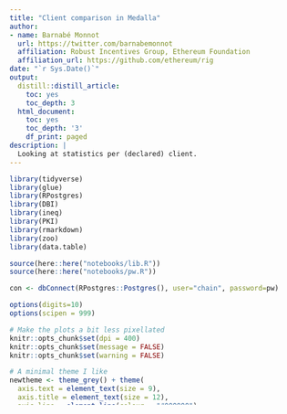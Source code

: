 ```yaml
---
title: "Client comparison in Medalla"
author:
- name: Barnabé Monnot
  url: https://twitter.com/barnabemonnot
  affiliation: Robust Incentives Group, Ethereum Foundation
  affiliation_url: https://github.com/ethereum/rig
date: "`r Sys.Date()`"
output:
  distill::distill_article:
    toc: yes
    toc_depth: 3
  html_document:
    toc: yes
    toc_depth: '3'
    df_print: paged
description: |
  Looking at statistics per (declared) client.
---
```


```r
library(tidyverse)
library(glue)
library(RPostgres)
library(DBI)
library(ineq)
library(PKI)
library(rmarkdown)
library(zoo)
library(data.table)

source(here::here("notebooks/lib.R"))
source(here::here("notebooks/pw.R"))

con <- dbConnect(RPostgres::Postgres(), user="chain", password=pw)

options(digits=10)
options(scipen = 999) 

# Make the plots a bit less pixellated
knitr::opts_chunk$set(dpi = 400)
knitr::opts_chunk$set(message = FALSE)
knitr::opts_chunk$set(warning = FALSE)

# A minimal theme I like
newtheme <- theme_grey() + theme(
  axis.text = element_text(size = 9),
  axis.title = element_text(size = 12),
  axis.line = element_line(colour = "#000000"),
  panel.grid.major = element_blank(),
  panel.grid.minor = element_blank(),
  panel.background = element_blank(),
  legend.title = element_text(size = 12),
  legend.text = element_text(size = 10),
  legend.box.background = element_blank(),
  legend.key = element_blank(),
  strip.text.x = element_text(size = 10),
  strip.background = element_rect(fill = "white")
)
theme_set(newtheme)

myred <- "#F05431"
myyellow <- "#FED152"
mygreen <- "#BFCE80"
```

```r
until_epoch <- 12125
slot_chunk_res <- 25000
epoch_resolution <- 12125

slots_per_epoch <- 32
until_slot <- until_epoch * slots_per_epoch
slots_per_year <- 365.25 * 24 * 60 * 60 / 12
epochs_per_year <- slots_per_year / slots_per_epoch
```

```r
all_bxs <- fread(here::here("rds_data/all_bxs.csv"))
```

```r
all_ats <- fread(here::here("rds_data/all_ats.csv"))
```

```r
blocks_per_client <- all_bxs %>%
  .[declared_client!="undecided" & slot < 30000, .(slot, declared_client)] %>%
  merge(fread(here::here("rds_data/subset_ats_30000.csv")) %>%
          .[,.(n_subset=sum(n_subset)),by=slot],
        all.x = TRUE) %>%
  setnafill("const", 0, cols="n_subset") %>%
  mutate(`Collection` = "0 - 30000") %>%
  union(
    all_bxs %>%
      .[declared_client!="undecided" & slot >= 590000 & slot < 610000, .(slot, declared_client)] %>%
      merge(fread(here::here("rds_data/subset_ats_590000+.csv")) %>%
              .[,.(n_subset=sum(n_subset)),by=slot],
            all.x = TRUE) %>%
      setnafill("const", 0, cols="n_subset") %>%
      mutate(`Collection` = "590000 - 610000")
  )
```

Declared client is obtained in the graffiti:

- Either when the graffiti starts with `poap` and ends with `a`, `b`, `c`, `d` and `e` (respectively, Prysm, Lighthouse, Teku, Nimbus and Lodestar)
- Or when the graffiti contains the client name in its string (e.g., `teku/v0.12.4-dev-4855f89c`)

## Aggregates

### Aggregates included per block

```r
all_ats %>%
  .[slot < 3e4 | (slot >= 59e4 & slot < 61e4), .(included_ats = .N), by=slot] %>%
  merge(blocks_per_client) %>%
  filter(declared_client != "lodestar") %>%
  ggplot(aes(x = declared_client, y = included_ats, fill = Collection)) +
  stat_summary(geom = "bar", fun = mean, position = "dodge") +
  stat_summary(geom = "errorbar", fun.data = mean_se, position = position_dodge(.9), width = 0.2) +
  scale_fill_manual(values = c(myred, myyellow)) +
  ggtitle("Average number of aggregates included per block") +
  xlab("Declared client") +
  ylab("Average number of aggregates")
```

### Inclusion of subset aggregates

[Subset aggregates](https://ethereum.github.io/rig/medalla-data-challenge/notebooks/explore.html) are aggregates included in a block which are fully covered by another aggregate included in the same block. Namely, when aggregate 1 has attesting indices $I$ and aggregate 2 has attesting indices $J$, aggregate 1 is a subset aggregate when $I \subset J$.

```r
blocks_per_client %>%
  filter(declared_client != "lodestar") %>%
  ggplot(aes(x = declared_client, y = n_subset, fill = Collection)) +
  stat_summary(geom = "bar", fun = mean, position = "dodge") +
  stat_summary(geom = "errorbar", fun.data = mean_se, position = position_dodge(.9), width = 0.2) +
  scale_fill_manual(values = c(myred, myyellow)) +
  ggtitle("Average number of subset aggregates per block") +
  xlab("Declared client") +
  ylab("Average subset aggregates")
```
```r
all_ats %>%
  .[slot < 3e4 | (slot >= 59e4 & slot < 61e4), .(included_ats = .N), by=slot] %>%
  merge(blocks_per_client) %>%
  filter(declared_client != "lodestar") %>%
  group_by(declared_client, Collection) %>%
  summarise(percent = sum(n_subset) / sum(included_ats) * 100) %>%
  ggplot(aes(x = declared_client, y = percent, fill = Collection)) +
  geom_col(position = "dodge") +
  scale_fill_manual(values = c(myred, myyellow)) +
  ggtitle("Percentage of subset aggregates among included aggregates") +
  xlab("Declared client") +
  ylab("Percentage of subset aggregates in block")
```



